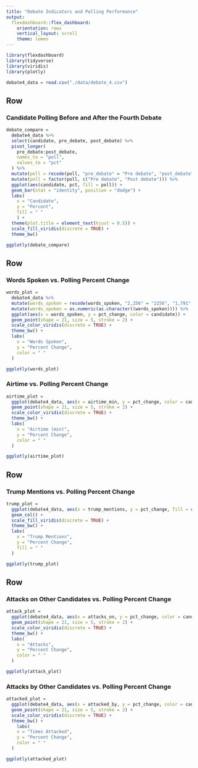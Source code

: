 ```yaml
---
title: "Debate Indicators and Polling Performance"
output: 
  flexdashboard::flex_dashboard:
    orientation: rows
    vertical_layout: scroll
    theme: lumen
---
```


```r
library(flexdashboard)
library(tidyverse)
library(viridis)
library(plotly)

debate4_data = read.csv("./data/debate_4.csv")
```

Row {data-height=550 }
-----------------------------------------------------------------------

### Candidate Polling Before and After the Fourth Debate 

```r
debate_compare = 
  debate4_data %>% 
  select(candidate, pre_debate, post_debate) %>% 
  pivot_longer(
    pre_debate:post_debate,
    names_to = "poll", 
    values_to = "pct"
  ) %>% 
  mutate(poll = recode(poll, "pre_debate" = "Pre debate", "post_debate" = "Post debate")) %>% 
  mutate(poll = factor(poll, c("Pre debate", "Post debate"))) %>% 
  ggplot(aes(candidate, pct, fill = poll)) +
  geom_bar(stat = "identity", position = "dodge") +
  labs(
    x = "Candidate",
    y = "Percent",
    fill = " "
    ) +
  theme(plot.title = element_text(hjust = 0.5)) +
  scale_fill_viridis(discrete = TRUE) +
  theme_bw()

ggplotly(debate_compare)
```

Row {data-height=350}
-----------------------------------------------------------------------

### Words Spoken vs. Polling Percent Change

```r
words_plot = 
  debate4_data %>% 
  mutate(words_spoken = recode(words_spoken, "2,256" = "2256", "1,791" = "1791", "2,266" = "2266", "2,559" = "2559", "1,497" = "1497", "3,695" = "3695", "2,267" = "2267", "2,085" = "2085", "3,064" = "3064", "1,666" = "1666")) %>% 
  mutate(words_spoken = as.numeric(as.character((words_spoken)))) %>% 
  ggplot(aes(x = words_spoken, y = pct_change, color = candidate)) + 
  geom_point(shape = 21, size = 5, stroke = 2) +
  scale_color_viridis(discrete = TRUE) +
  theme_bw() +
  labs(
    x = "Words Spoken",
    y = "Percent Change",
    color = " "
  )

ggplotly(words_plot)
```

### Airtime vs. Polling Percent Change

```r
airtime_plot = 
  ggplot(debate4_data, aes(x = airtime_min, y = pct_change, color = candidate)) + 
  geom_point(shape = 21, size = 5, stroke = 2) +
  scale_color_viridis(discrete = TRUE) +
  theme_bw() +
  labs(
    x = "Airtime (min)",
    y = "Percent Change",
    color = " "
  )

ggplotly(airtime_plot)
```

Row {data-height=550}
-----------------------------------------------------------------------

### Trump Mentions vs. Polling Percent Change

```r
trump_plot = 
  ggplot(debate4_data, aes(x = trump_mentions, y = pct_change, fill = candidate)) + 
  geom_col() +
  scale_fill_viridis(discrete = TRUE) +
  theme_bw() +
  labs(
    x = "Trump Mentions",
    y = "Percent Change",
    fill = " "
  )

ggplotly(trump_plot)
```

Row {data-height=350}
-----------------------------------------------------------------------

### Attacks on Other Candidates vs. Polling Percent Change

```r
attack_plot = 
  ggplot(debate4_data, aes(x = attacks_on, y = pct_change, color = candidate)) + 
  geom_point(shape = 21, size = 5, stroke = 2) +
  scale_color_viridis(discrete = TRUE) +
  theme_bw() +
  labs(
    x = "Attacks",
    y = "Percent Change",
    color = " "
  )

ggplotly(attack_plot)
```

### Attacks by Other Candidates vs. Polling Percent Change

```r
attacked_plot = 
  ggplot(debate4_data, aes(x = attacked_by, y = pct_change, color = candidate)) + 
  geom_point(shape = 21, size = 5, stroke = 2) +
  scale_color_viridis(discrete = TRUE) +
  theme_bw() +
    labs(
    x = "Times Attacked",
    y = "Percent Change",
    color = " "
  )

ggplotly(attacked_plot)
```


